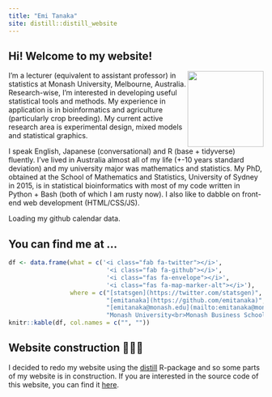 ```yaml
---
title: "Emi Tanaka"
site: distill::distill_website
---
```



## Hi! Welcome to my website!

<img src="images/avatar.jpg" style="float:right;width:150px;">
I'm a lecturer (equivalent to assistant professor) in statistics at Monash
University, Melbourne, Australia. Research-wise, I'm interested in developing useful statistical tools and methods. My experience in application is in bioinformatics and agriculture (particularly crop breeding). My current active research area is experimental design, mixed models and statistical graphics. 


I speak English, Japanese (conversational) and R (base + tidyverse) fluently. I've lived in Australia almost all of my life (+-10 years standard deviation) and my university major was mathematics and statistics. My PhD, obtained at the School of Mathematics and Statistics, University of Sydney in 2015, is in statistical bioinformatics with most of my code written in Python + Bash (both of which I am rusty now). I also like to dabble on front-end web development (HTML/CSS/JS).


<script
  src="https://unpkg.com/github-calendar@latest/dist/github-calendar.min.js">
</script>

<div class="l-body-outset">
<div class="calendar">
Loading my github calendar data.
</div>
</div>

<script>
GitHubCalendar(".calendar", "emitanaka");
</script>

## You can find me at ...

```r
df <- data.frame(what = c('<i class="fab fa-twitter"></i>',
                           '<i class="fab fa-github"></i>',
                           '<i class="fas fa-envelope"></i>',
                           '<i class="fas fa-map-marker-alt"></i>'),
                 where = c("[statsgen](https://twitter.com/statsgen)",
                           "[emitanaka](https://github.com/emitanaka)",
                           "[emitanaka@monash.edu](mailto:emitanaka@monash.edu)",
                           "Monash University<br>Monash Business School<br>Menzies Building E776<br>Clayton campus, VIC 3800<br>Australia"))
knitr::kable(df, col.names = c("", ""))
```


## Website construction 👷🏻‍♀

I decided to redo my website using the [distill](https://rstudio.github.io/distill/) R-package and so some parts of my website is in construction. If you are interested in the source code of this website, you can find it [here](https://github.com/emitanaka/emitanaka.github.io).